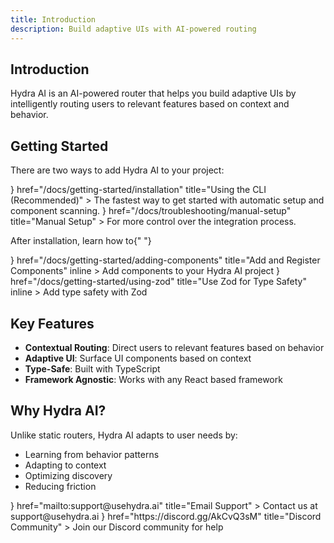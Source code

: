 ```yaml
---
title: Introduction
description: Build adaptive UIs with AI-powered routing
---
```



## Introduction

Hydra AI is an AI-powered router that helps you build adaptive UIs by intelligently routing users to relevant features based on context and behavior.

## Getting Started

There are two ways to add Hydra AI to your project:

<Cards>
  <Card
    icon={<TerminalIcon />}
    href="/docs/getting-started/installation"
    title="Using the CLI (Recommended)"
  >
    The fastest way to get started with automatic setup and component scanning.
  </Card>
  <Card
    icon={<WrenchIcon />}
    href="/docs/troubleshooting/manual-setup"
    title="Manual Setup"
  >
    For more control over the integration process.
  </Card>
</Cards>

After installation, learn how to{" "}

<Cards>
  <Card
    icon={<PuzzleIcon />}
    href="/docs/getting-started/adding-components"
    title="Add and Register Components"
    inline
  >
    Add components to your Hydra AI project
  </Card>
  <Card
    icon={<PuzzleIcon />}
    href="/docs/getting-started/using-zod"
    title="Use Zod for Type Safety"
    inline
  >
    Add type safety with Zod
  </Card>
</Cards>

## Key Features

- **Contextual Routing**: Direct users to relevant features based on behavior
- **Adaptive UI**: Surface UI components based on context
- **Type-Safe**: Built with TypeScript
- **Framework Agnostic**: Works with any React based framework

## Why Hydra AI?

Unlike static routers, Hydra AI adapts to user needs by:

- Learning from behavior patterns
- Adapting to context
- Optimizing discovery
- Reducing friction


<Cards>
  <Card
    icon={<MailIcon />}
    href="mailto:support@usehydra.ai"
    title="Email Support"
  >
    Contact us at support@usehydra.ai
  </Card>
  <Card
    icon={<MessageCircleIcon />}
    href="https://discord.gg/AkCvQ3sM"
    title="Discord Community"
  >
    Join our Discord community for help
  </Card>
</Cards>
